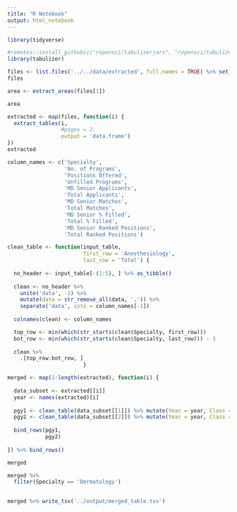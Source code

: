 ```yaml
---
title: "R Notebook"
output: html_notebook
---
```



```r
library(tidyverse)

#remotes::install_github(c("ropensci/tabulizerjars", "ropensci/tabulizer"))
library(tabulizer)
```

```r
files <- list.files('../../data/extracted', full.names = TRUE) %>% set_names(basename(.) %>% str_remove('.pdf'))
files
```


```r
area <- extract_areas(files[1])
```

```r
area
```

```r
extracted <- map(files, function(i) {
  extract_tables(i, 
                 #pages = 2,
                 output = 'data.frame')
})
extracted
```

```r
column_names <- c('Specialty',
                  'No. of Programs',
                  'Positions Offered',
                  'Unfilled Programs',
                  'MD Senior Applicants',
                  'Total Applicants',
                  'MD Senior Matches',
                  'Total Matches',
                  'MD Senior % Filled',
                  'Total % Filled',
                  'MD Senior Ranked Positions',
                  'Total Ranked Positions')
```


```r
clean_table <- function(input_table, 
                        first_row = 'Anesthesiology',
                        last_row = 'Total') {
  
  no_header <- input_table[-(1:5), ] %>% as_tibble()
  
  clean <- no_header %>% 
    unite('data', -1) %>%
    mutate(data = str_remove_all(data, ',')) %>% 
    separate('data', into = column_names[-1])
  
  colnames(clean) <- column_names

  top_row <- min(which(str_starts(clean$Specialty, first_row)))
  bot_row <- min(which(str_starts(clean$Specialty, last_row))) - 1
  
  clean %>% 
    .[top_row:bot_row, ]
                        }
```

```r
merged <- map(1:length(extracted), function(i) {
  
  data_subset <- extracted[[i]]
  year <- names(extracted)[i]
  
  pgy1 <- clean_table(data_subset[[1]]) %>% mutate(Year = year, Class = 'PGY1')
  pgy2 <- clean_table(data_subset[[2]]) %>% mutate(Year = year, Class = 'PGY2')
  
  bind_rows(pgy1,
            pgy2)
  
}) %>% bind_rows()

merged
```
```r
merged %>% 
  filter(Specialty == 'Dermatology') 
  
```
```r
merged %>% write_tsv('../output/merged_table.tsv')
```

